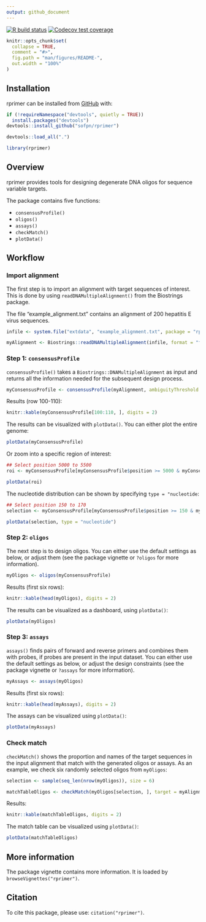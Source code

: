 ```yaml
---
output: github_document
---
```


<!-- README.md is generated from README.Rmd. Please edit that file -->

<!-- badges: start -->
[![R build status](https://github.com/sofpn/rprimer/workflows/R-CMD-check/badge.svg)](https://github.com/sofpn/rprimer/actions)
[![Codecov test coverage](https://codecov.io/gh/sofpn/rprimer/branch/master/graph/badge.svg)](https://codecov.io/gh/sofpn/rprimer?branch=master)
<!-- badges: end -->

```r
knitr::opts_chunk$set(
  collapse = TRUE,
  comment = "#>",
  fig.path = "man/figures/README-",
  out.width = "100%"
)
```

## Installation

rprimer can be installed from [GitHub](https://github.com/) with:

  ``` r
if (!requireNamespace("devtools", quietly = TRUE))
    install.packages("devtools")
devtools::install_github("sofpn/rprimer")
```
``` r
devtools::load_all(".")
```

```r
library(rprimer)
```

## Overview 

rprimer provides tools for designing degenerate DNA oligos for sequence variable targets.

The package contains five functions:

* `consensusProfile()`
* `oligos()` 
* `assays()`
* `checkMatch()`
* `plotData()`

## Workflow 

### Import alignment

The first step is to import an alignment with target sequences of interest. This is done by using `readDNAMultipleAlignment()` from the Biostrings package.

The file "example_alignment.txt" contains an alignment of 200 hepatitis E virus sequences. 

```r
infile <- system.file("extdata", "example_alignment.txt", package = "rprimer")

myAlignment <- Biostrings::readDNAMultipleAlignment(infile, format = "fasta")
```

### Step 1: `consensusProfile` 

`consensusProfile()` takes a `Biostrings::DNAMultipleAlignment` as input and returns all the information needed for the subsequent design process.

```r
myConsensusProfile <- consensusProfile(myAlignment, ambiguityThreshold = 0.05)
```

Results (row 100-110):

```r
knitr::kable(myConsensusProfile[100:110, ], digits = 2)
```

The results can be visualized with `plotData()`. You can either plot the entire genome:

```r
plotData(myConsensusProfile)
```

Or zoom into a specific region of interest: 

```r
## Select position 5000 to 5500 
roi <- myConsensusProfile[myConsensusProfile$position >= 5000 & myConsensusProfile$position <= 5500, ]

plotData(roi)
```

The nucleotide distribution can be shown by specifying `type = "nucleotide`:

```r
## Select position 150 to 170
selection <- myConsensusProfile[myConsensusProfile$position >= 150 & myConsensusProfile$position <= 170, ]

plotData(selection, type = "nucleotide")
```

### Step 2: `oligos`

The next step is to design oligos. You can either use the default settings as below, or adjust them (see the package vignette or `?oligos` for more information). 

``` r
myOligos <- oligos(myConsensusProfile)
```

Results (first six rows): 

```r
knitr::kable(head(myOligos), digits = 2)
```

The results can be visualized as a dashboard, using `plotData()`: 

```r
plotData(myOligos)
```

### Step 3: `assays`

`assays()` finds pairs of forward and reverse primers and combines them with probes, if probes are present in the input dataset. You can either use the default settings as below, or adjust the design constraints (see the package vignette or `?assays` for more information).

```r
myAssays <- assays(myOligos)
```

Results (first six rows):

```r
knitr::kable(head(myAssays), digits = 2)
```

The assays can be visualized using `plotData()`: 

```r
plotData(myAssays)
```

### Check match 

`checkMatch()` shows the proportion and names of the target sequences in the input alignment that match with the generated oligos or assays. As an example, we check six randomly selected oligos from `myOligos`: 

```r
selection <- sample(seq_len(nrow(myOligos)), size = 6)

matchTableOligos <- checkMatch(myOligos[selection, ], target = myAlignment)
```

Results:

```r
knitr::kable(matchTableOligos, digits = 2)
```

The match table can be visualized using `plotData()`: 

```r
plotData(matchTableOligos)
```

## More information

The package vignette contains more information. It is loaded by `browseVignettes("rprimer")`.

## Citation

To cite this package, please use: `citation("rprimer")`.
